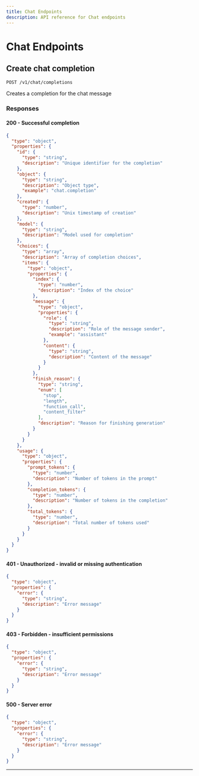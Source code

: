 ```yaml
---
title: Chat Endpoints
description: API reference for Chat endpoints
---
```


# Chat Endpoints

## Create chat completion

`POST /v1/chat/completions`

Creates a completion for the chat message

### Responses

#### 200 - Successful completion

```json
{
  "type": "object",
  "properties": {
    "id": {
      "type": "string",
      "description": "Unique identifier for the completion"
    },
    "object": {
      "type": "string",
      "description": "Object type",
      "example": "chat.completion"
    },
    "created": {
      "type": "number",
      "description": "Unix timestamp of creation"
    },
    "model": {
      "type": "string",
      "description": "Model used for completion"
    },
    "choices": {
      "type": "array",
      "description": "Array of completion choices",
      "items": {
        "type": "object",
        "properties": {
          "index": {
            "type": "number",
            "description": "Index of the choice"
          },
          "message": {
            "type": "object",
            "properties": {
              "role": {
                "type": "string",
                "description": "Role of the message sender",
                "example": "assistant"
              },
              "content": {
                "type": "string",
                "description": "Content of the message"
              }
            }
          },
          "finish_reason": {
            "type": "string",
            "enum": [
              "stop",
              "length",
              "function_call",
              "content_filter"
            ],
            "description": "Reason for finishing generation"
          }
        }
      }
    },
    "usage": {
      "type": "object",
      "properties": {
        "prompt_tokens": {
          "type": "number",
          "description": "Number of tokens in the prompt"
        },
        "completion_tokens": {
          "type": "number",
          "description": "Number of tokens in the completion"
        },
        "total_tokens": {
          "type": "number",
          "description": "Total number of tokens used"
        }
      }
    }
  }
}
```

#### 401 - Unauthorized - invalid or missing authentication

```json
{
  "type": "object",
  "properties": {
    "error": {
      "type": "string",
      "description": "Error message"
    }
  }
}
```

#### 403 - Forbidden - insufficient permissions

```json
{
  "type": "object",
  "properties": {
    "error": {
      "type": "string",
      "description": "Error message"
    }
  }
}
```

#### 500 - Server error

```json
{
  "type": "object",
  "properties": {
    "error": {
      "type": "string",
      "description": "Error message"
    }
  }
}
```

---

